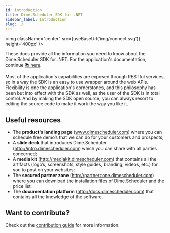 ```yaml
---
id: introduction
title: Dime.Scheduler SDK for .NET 
sidebar_label: Introduction
slug: ./
---
```


<img className="center" src={useBaseUrl('img/connect.svg')} height='400px' />

These docs provide all the information you need to know about the Dime.Scheduler SDK for .NET. For the application's documentation, continue [📚 here](https://docs.dimescheduler.com).


Most of the application's capabilities are exposed through RESTful services, so in a way the SDK is an easy to use wrapper around the web APIs.
Flexibility is one the application's cornerstones, and this philosophy has been but into effect with the SDK as well, as the user of the SDK is in total control. And by making the SDK open source, you can always resort to editing the source code to make it work the way you like it.

## Useful resources

- The **product's landing page** (www.dimescheduler.com) where you can schedule free demo’s that we can do for your customers and prospects;
- A **slide deck** that introduces Dime.Scheduler (http://intro.dimescheduler.com) which you can share with all parties concerned;
- A **media kit** (http://mediakit.dimescheduler.com) that contains all the artifacts (logo’s, screenshots, style guides, branding, videos, etc.) for you to post on your websites;
- The **secured partner zone** (http://partnerzone.dimescheduler.com) where you can download the installation files of Dime.Scheduler and the price list;
- The **documentation platform** (http://docs.dimescheduler.com) that contains all the knowledge of the software.


## Want to contribute?

Check out the [contribution guide](contributing) for more information.